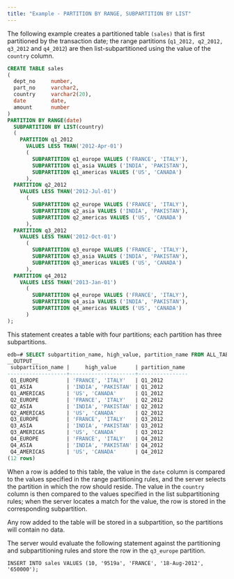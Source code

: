 ```yaml
---
title: "Example - PARTITION BY RANGE, SUBPARTITION BY LIST"
---
```


<div id="example_partition_by_range_subpartition_by_list" class="registered_link"></div>

The following example creates a partitioned table `(sales)` that is first partitioned by the transaction date; the range partitions (`q1_2012, q2_2012, q3_2012` and `q4_2012`) are then list-subpartitioned using the value of the `country` column.

```sql
CREATE TABLE sales
(
  dept_no     number,
  part_no     varchar2,
  country     varchar2(20),
  date        date,
  amount      number
)
PARTITION BY RANGE(date)
  SUBPARTITION BY LIST(country)
  (
    PARTITION q1_2012
      VALUES LESS THAN('2012-Apr-01')
      (
        SUBPARTITION q1_europe VALUES ('FRANCE', 'ITALY'),
        SUBPARTITION q1_asia VALUES ('INDIA', 'PAKISTAN'),
        SUBPARTITION q1_americas VALUES ('US', 'CANADA')
      ),
  PARTITION q2_2012
    VALUES LESS THAN('2012-Jul-01')
      (
        SUBPARTITION q2_europe VALUES ('FRANCE', 'ITALY'),
        SUBPARTITION q2_asia VALUES ('INDIA', 'PAKISTAN'),
        SUBPARTITION q2_americas VALUES ('US', 'CANADA')
      ),
  PARTITION q3_2012
    VALUES LESS THAN('2012-Oct-01')
      (
        SUBPARTITION q3_europe VALUES ('FRANCE', 'ITALY'),
        SUBPARTITION q3_asia VALUES ('INDIA', 'PAKISTAN'),
        SUBPARTITION q3_americas VALUES ('US', 'CANADA')
      ),
  PARTITION q4_2012
    VALUES LESS THAN('2013-Jan-01')
      (
        SUBPARTITION q4_europe VALUES ('FRANCE', 'ITALY'),
        SUBPARTITION q4_asia VALUES ('INDIA', 'PAKISTAN'),
        SUBPARTITION q4_americas VALUES ('US', 'CANADA')
      )
);
```

This statement creates a table with four partitions; each partition has three subpartitions.

```sql
edb=# SELECT subpartition_name, high_value, partition_name FROM ALL_TAB_SUBPARTITIONS;
__OUTPUT__
 subpartition_name |     high_value      | partition_name
-------------------+---------------------+----------------
 Q1_EUROPE         | 'FRANCE', 'ITALY'   | Q1_2012
 Q1_ASIA           | 'INDIA', 'PAKISTAN' | Q1_2012
 Q1_AMERICAS       | 'US', 'CANADA'      | Q1_2012
 Q2_EUROPE         | 'FRANCE', 'ITALY'   | Q2_2012
 Q2_ASIA           | 'INDIA', 'PAKISTAN' | Q2_2012
 Q2_AMERICAS       | 'US', 'CANADA'      | Q2_2012
 Q3_EUROPE         | 'FRANCE', 'ITALY'   | Q3_2012
 Q3_ASIA           | 'INDIA', 'PAKISTAN' | Q3_2012
 Q3_AMERICAS       | 'US', 'CANADA'      | Q3_2012
 Q4_EUROPE         | 'FRANCE', 'ITALY'   | Q4_2012
 Q4_ASIA           | 'INDIA', 'PAKISTAN' | Q4_2012
 Q4_AMERICAS       | 'US', 'CANADA'      | Q4_2012
(12 rows)
```

When a row is added to this table, the value in the `date` column is compared to the values specified in the range partitioning rules, and the server selects the partition in which the row should reside. The value in the `country` column is then compared to the values specified in the list subpartitioning rules; when the server locates a match for the value, the row is stored in the corresponding subpartition.

Any row added to the table will be stored in a subpartition, so the partitions will contain no data.

The server would evaluate the following statement against the partitioning and subpartitioning rules and store the row in the `q3_europe` partition.

`INSERT INTO sales VALUES (10, '9519a', 'FRANCE', '18-Aug-2012', '650000');`





